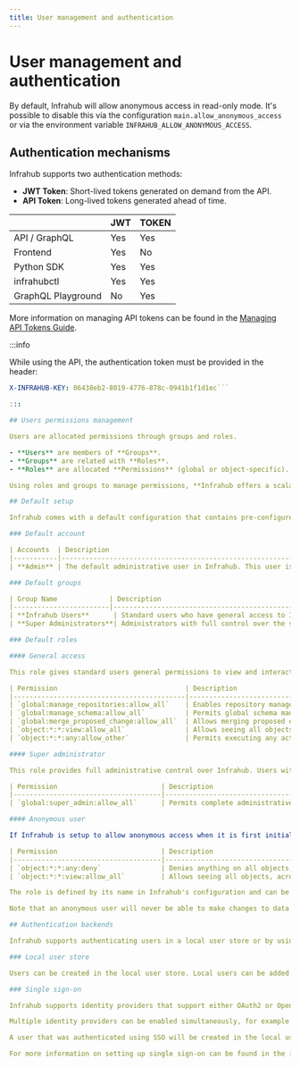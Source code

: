 ```yaml
---
title: User management and authentication
---
```


# User management and authentication

By default, Infrahub will allow anonymous access in read-only mode. It's possible to disable this via the configuration `main.allow_anonymous_access` or via the environment variable `INFRAHUB_ALLOW_ANONYMOUS_ACCESS`.

## Authentication mechanisms

Infrahub supports two authentication methods:

- **JWT Token**: Short-lived tokens generated on demand from the API.
- **API Token**: Long-lived tokens generated ahead of time.

|                    | JWT  | TOKEN |
| ------------------ | ---- | ----- |
| API / GraphQL      | Yes  | Yes   |
| Frontend           | Yes  | No    |
| Python SDK         | Yes  | Yes   |
| infrahubctl        | Yes  | Yes   |
| GraphQL Playground | No   | Yes   |

More information on managing API tokens can be found in the [Managing API Tokens Guide](../guides/managing-api-tokens).

:::info

While using the API, the authentication token must be provided in the header:

```yaml
X-INFRAHUB-KEY: 06438eb2-8019-4776-878c-0941b1f1d1ec```

:::

## Users permissions management

Users are allocated permissions through groups and roles.

- **Users** are members of **Groups**.
- **Groups** are related with **Roles**.
- **Roles** are allocated **Permissions** (global or object-specific).

Using roles and groups to manage permissions, **Infrahub offers a scalable way** to control access for numerous users simultaneously. For more detailed information, visit the [role and permissions page](../topics/permissions-roles).

## Default setup

Infrahub comes with a default configuration that contains pre-configured users, groups, and roles to simplify access management from the start. These **default settings** guarantee that key access and admin capabilities are ready to use out of the box.

### Default account

| Accounts  | Description                                                                                                                                          |
|-----------|------------------------------------------------------------------------------------------------------------------------------------------------------|
| **Admin** | The default administrative user in Infrahub. This user is part of the **Super Administrators** group, which gives them full system-wide permissions. |

### Default groups

| Group Name             | Description                                                                                                | Assigned Role                 |
|------------------------|------------------------------------------------------------------------------------------------------------|-------------------------------|
| **Infrahub Users**      | Standard users who have general access to Infrahub, with permission to view and interact with resources.  | **General Access**            |
| **Super Administrators**| Administrators with full control over the system. Users in this group have unrestricted access to all features. | **Super Administrator** |

### Default roles

#### General access

This role gives standard users general permissions to view and interact with resources across the platform while restricting administrative actions.

| Permission                                | Description                                                                                     |
|-------------------------------------------|-------------------------------------------------------------------------------------------------|
| `global:manage_repositories:allow_all`    | Enables repository management for all branches.                                                 |
| `global:manage_schema:allow_all`          | Permits global schema management.                                                               |
| `global:merge_proposed_change:allow_all`  | Allows merging proposed changes across all branches.                                            |
| `object:*:*:view:allow_all`               | Allows seeing all objects, across all branches and namespaces.                                  |
| `object:*:*:any:allow_other`              | Permits executing any action on non-default branches for all object types.                      |

#### Super administrator

This role provides full administrative control over Infrahub. Users with this role can manage everything within the system.

| Permission                          | Description                                                                                                  |
|-------------------------------------|--------------------------------------------------------------------------------------------------------------|
| `global:super_admin:allow_all`      | Permits complete administrative control, including schema, permissions, users, and repositories management.  |

#### Anonymous user

If Infrahub is setup to allow anonymous access when it is first initialized, an additional account role called **Anonymous User** will be created. This role defines all the permissions that a user will inherit when not logged in. The default configuration for this role ships with two permissions:

| Permission                          | Description                                                                                                  |
|-------------------------------------|--------------------------------------------------------------------------------------------------------------|
| `object:*:*:any:deny`               | Denies anything on all objects, across all branches (this one is not required, but it is more explicit)      |
| `object:*:*:view:allow_all`         | Allows seeing all objects, across all branches and namespaces.                                                |

The role is defined by its name in Infrahub's configuration and can be adjusted by changing the setting `main.anonymous_access_role` or the environment variable `INFRAHUB_ANONYMOUS_ACCESS_ROLE`.

Note that an anonymous user will never be able to make changes to data inside Infrahub whether the role's permissions allow it or not.

## Authentication backends

Infrahub supports authenticating users in a local user store or by using single sign-on through an external identity provider.

### Local user store

Users can be created in the local user store. Local users can be added to groups, which can have roles assigned to them.

### Single sign-on

Infrahub supports identity providers that support either OAuth2 or OpenID Connect (OIDC).

Multiple identity providers can be enabled simultaneously, for example to support organizations that use different providers for different security domains.

A user that was authenticated using SSO will be created in the local user store of Infrahub and optionally automatically added to groups, which can have roles assigned to them.

For more information on setting up single sign-on can be found in the [configuring single sign-on guide](../guides/sso).
